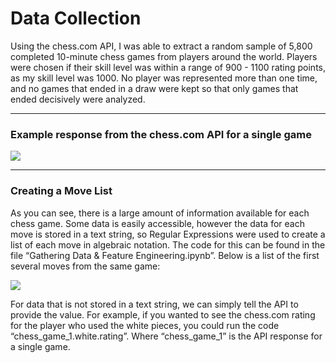 # Data Collection

Using the chess.com API, I was able to extract a random sample of 5,800 completed 10-minute chess games from players around the world. Players were chosen if their skill level was within a range of 900 - 1100 rating points, as my skill level was 1000. No player was represented more than one time, and no games that ended in a draw were kept so that only games that ended decisively were analyzed.

<hr>

<h3>Example response from the chess.com API for a single game</h3>

![](https://jamesfaber.github.io/Chess-Analytics-Project/API_Response2.PNG)


<hr>
<h3>Creating a Move List</h3>

As you can see, there is a large amount of information available for each chess game. Some data is easily accessible, however the data for each move is stored in a text string, so Regular Expressions were used to create a list of each move in algebraic notation. The code for this can be found in the file "Gathering Data & Feature Engineering.ipynb". Below is a list of the first several moves from the same game:

![](https://jamesfaber.github.io/Chess-Analytics-Project/Move_List2.PNG)


For data that is not stored in a text string, we can simply tell the API to provide the value. For example, if you wanted to see the chess.com rating for the player who used the white pieces, you could run the code "chess_game_1.white.rating". Where "chess_game_1" is the API response for a single game.
